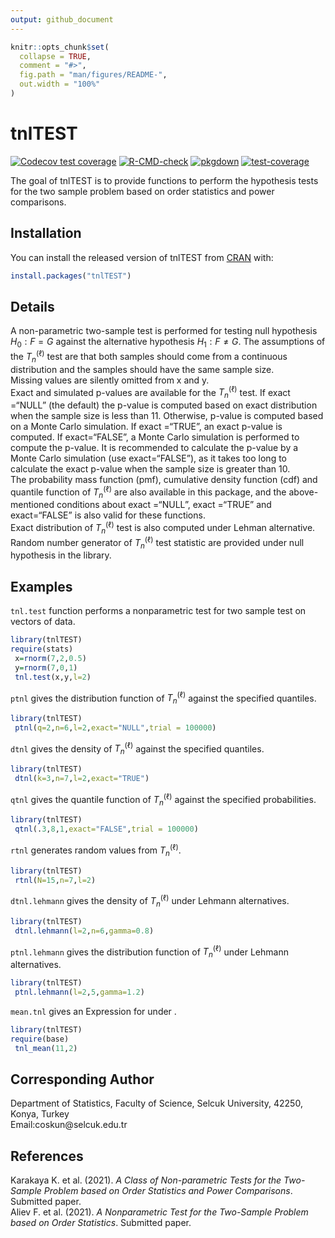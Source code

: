 ```yaml
---
output: github_document
---
```


<!-- README.md is generated from README.Rmd. Please edit that file -->

```r
knitr::opts_chunk$set(
  collapse = TRUE,
  comment = "#>",
  fig.path = "man/figures/README-",
  out.width = "100%"
)
```

# tnlTEST

<!-- badges: start -->
[![Codecov test coverage](https://codecov.io/gh/ihababusaif/tnlTEST/branch/master/graph/badge.svg)](https://codecov.io/gh/ihababusaif/tnlTEST?branch=master)
[![R-CMD-check](https://github.com/ihababusaif/tnlTEST/workflows/R-CMD-check/badge.svg)](https://github.com/ihababusaif/tnlTEST/actions)
[![pkgdown](https://github.com/ihababusaif/tnlTEST/actions/workflows/pkgdown.yaml/badge.svg)](https://github.com/ihababusaif/tnlTEST/actions/workflows/pkgdown.yaml)
[![test-coverage](https://github.com/ihababusaif/tnlTEST/actions/workflows/test-coverage.yaml/badge.svg)](https://github.com/ihababusaif/tnlTEST/actions/workflows/test-coverage.yaml)
<!-- badges: end -->

The goal of tnlTEST is to provide functions to perform the hypothesis tests for the two sample problem based on order statistics and power comparisons.

## Installation

You can install the released version of tnlTEST from [CRAN](https://CRAN.R-project.org) with:

``` r
install.packages("tnlTEST")
```

## Details 
A non-parametric two-sample test is performed for testing null hypothesis ${H_0:F=G}$ against the alternative hypothesis ${H_1:F\not=G}$. The assumptions of the ${T_n^{(\ell)}}$  test are that both samples should come from a continuous distribution and the samples should have the same sample size.<br />
Missing values are silently omitted from x and y.<br />
Exact and simulated p-values are available for the ${T_n^{(\ell)}}$ test. If exact ="NULL" (the default) the p-value is computed based on exact distribution when the sample size is less than 11. Otherwise, p-value is computed based on a Monte Carlo simulation. If exact ="TRUE", an exact p-value is computed. If exact="FALSE", a Monte Carlo simulation is performed to compute the p-value. It is recommended to calculate the p-value by a Monte Carlo simulation (use exact="FALSE"), as it takes too long to calculate the exact p-value when the sample size is greater than 10. <br />
The probability mass function (pmf), cumulative density function (cdf) and quantile function of ${T_n^{(\ell)}}$ are also available in this package, and the above-mentioned conditions about exact ="NULL", exact ="TRUE" and exact="FALSE" is also valid for these functions.<br />
Exact distribution of ${T_n^{(\ell)}}$ test is also computed under Lehman alternative.<br />
Random number generator of ${T_n^{(\ell)}}$ test statistic are provided under null hypothesis in the library.


## Examples
```tnl.test``` function performs a nonparametric test for two sample test on vectors of data.
```r
library(tnlTEST)
require(stats)
 x=rnorm(7,2,0.5)
 y=rnorm(7,0,1)
 tnl.test(x,y,l=2)
```

```ptnl``` gives the distribution function of ${T_n^{(\ell)}}$ against the specified quantiles.
```r
library(tnlTEST)
 ptnl(q=2,n=6,l=2,exact="NULL",trial = 100000)
```

```dtnl``` gives the density of ${T_n^{(\ell)}}$ against the specified quantiles.
```r
library(tnlTEST)
 dtnl(k=3,n=7,l=2,exact="TRUE")
```

```qtnl``` gives the quantile function of ${T_n^{(\ell)}}$ against the specified probabilities.
```r
library(tnlTEST)
 qtnl(.3,8,1,exact="FALSE",trial = 100000)
```

```rtnl``` generates random values from ${T_n^{(\ell)}}$.
```r
library(tnlTEST)
 rtnl(N=15,n=7,l=2)
```


```dtnl.lehmann``` gives the density of ${T_n^{(\ell)}}$ under Lehmann alternatives. 
```r
library(tnlTEST)
 dtnl.lehmann(l=2,n=6,gamma=0.8)
```



```ptnl.lehmann``` gives the  distribution function of ${T_n^{(\ell)}}$ under Lehmann alternatives.
```r
library(tnlTEST)
 ptnl.lehmann(l=2,5,gamma=1.2)
```



```mean.tnl``` gives an Expression for \loadmathjax \mjeqn{E(T_n^{(\ell))}}{ascii} under \loadmathjax \mjeqn{H_0: F = G}{ascii}.
```r
library(tnlTEST)
require(base)
 tnl_mean(11,2)
```

## Corresponding Author
Department of Statistics, Faculty of Science, Selcuk University, 42250, Konya, Turkey  <br />
Email:coskun@selcuk.edu.tr


## References 
Karakaya K. et al. (2021). *A Class of Non-parametric Tests for the Two-Sample Problem based on Order Statistics and Power Comparisons*. Submitted paper.<br />
Aliev F. et al. (2021). *A Nonparametric Test for the Two-Sample Problem based on Order Statistics*. Submitted paper.






